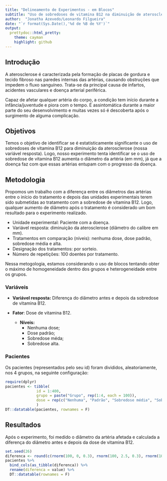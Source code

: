 ```yaml
---
title: "Delineamento de Experimentos - em Blocos"
subtitle: "Uso de sobredoses de vitamina B12 na diminuição de aterosclerose, em pacientes com a doença."
author:  "Jonatha Azevedo/Leonardo Filgueira"
date: "`r format(Sys.Date(),'%d de %B de %Y')`"
output:
  prettydoc::html_pretty:
    theme: cayman
    highlight: github
---
```


## Introdução

A aterosclerose é caracterizada pela formação de placas de gordura e tecido fibroso nas paredes internas das artérias, causando obstruções que impedem o fluxo sanguíneo. Trata-se da principal causa de infartos, acidentes vasculares e doença arterial periférica.

Capaz de afetar qualquer artéria do corpo, a condição tem início durante a infância/juventude e piora com o tempo. É assintomática durante a maior parte do seu desenvolvimento e muitas vezes só é descoberta após o surgimento de alguma complicação.

## Objetivos


Temos o objetivo de identificar se é estatisticamente significante o uso de sobredoses de vitamina B12 para diminuição da aterosclerose (nossa variável resposta). Logo, nosso experimento tenta identificar se o uso de sobredose de vitamina B12 aumenta o diâmetro da artéria (em mm), já que a doença faz com que essas artérias entupam com o progresso da doença.

## Metodologia 

Propomos um trabalho com a diferença entre os diâmetros das artérias entre o início do tratamento e depois das unidades experimentais terem sido submetidas ao tratamento com a sobredose de vitamina B12. Logo, qualquer aumento de diâmetro após o tratamento é considerado um bom resultado para o experimento realizado.

  - Unidade experimental: Paciente com a doença.
  - Variável resposta: diminuição da aterosclerose (diâmetro do calibre em mm).
  - Tratamentos em comparação (níveis): nenhuma dose, dose padrão, sobredose média e alta.
  - Designação dos tratamentos: por sorteio.
  - Número de repetições: 100 doentes por tratamento.

Nessa metogologia, estamos considerando o uso de blocos tentando obter o máximo de homogeneidade dentro dos grupos e heterogeneidade entre os grupos.


### Variáveis

- **Variável resposta:** Diferença do diâmetro antes e depois da sobredose de vitamina B12.

- **Fator**: Dose de vitamina B12.
    - **Níveis:**
        - Nenhuma dose;
        - Dose padrão;
        - Sobredose méda;
        - Sobredose alta.

### Pacientes

Os pacientes (representados pelo seu id) foram divididos, aleatoriamente, nos 4 grupos, na seguinte configuração:

```r
require(dplyr)
pacientes <- tibble(
              id = 1:400,
              grupo = paste("Grupo", rep(1:4, each = 100)),
              dose = rep(c("Nenhuma", "Padrão", "Sobredose média", "Sobredose alta"), each = 100)
              )
DT::datatable(pacientes, rownames = F)
```

## Resultados

Após o experimento, foi medido o diâmetro da artéria afetada e calculada a diferença do diâmetro antes e depois da dose de vitamina B12.

```r

set.seed(26)
diferenca <- round(c(rnorm(100, 0, 0.3), rnorm(100, 2.5, 0.3), rnorm(100, 7, 0.3), rnorm(100, 1, 0.3)), 4)
pacientes %>% 
  bind_cols(as_tibble(diferenca)) %>% 
  rename(diferenca = value) %>% 
  DT::datatable(rownames = F)
  
```

